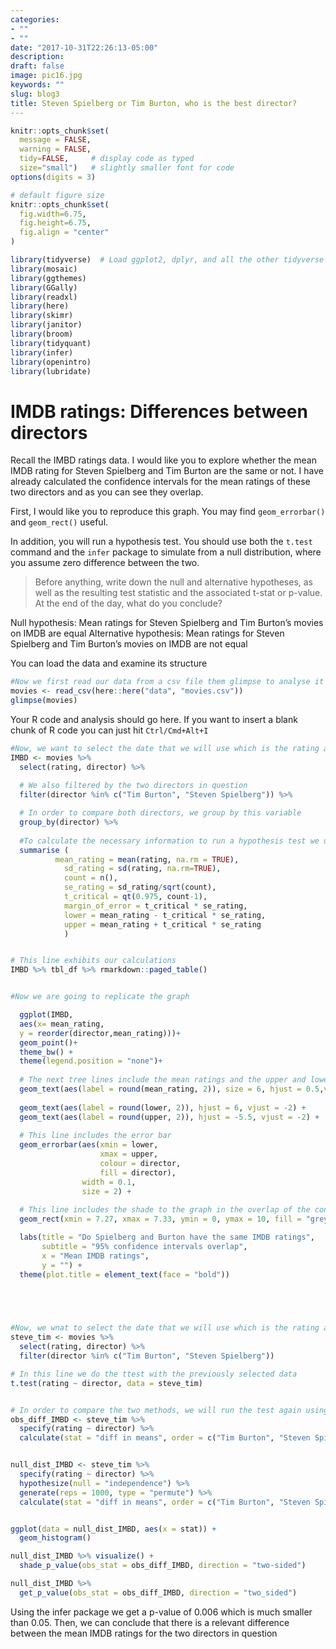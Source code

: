 ```yaml
---
categories:
- ""
- ""
date: "2017-10-31T22:26:13-05:00"
description: 
draft: false
image: pic16.jpg
keywords: ""
slug: blog3
title: Steven Spielberg or Tim Burton, who is the best director?
---
```


```r
knitr::opts_chunk$set(
  message = FALSE, 
  warning = FALSE, 
  tidy=FALSE,     # display code as typed
  size="small")   # slightly smaller font for code
options(digits = 3)

# default figure size
knitr::opts_chunk$set(
  fig.width=6.75, 
  fig.height=6.75,
  fig.align = "center"
)
```


```r
library(tidyverse)  # Load ggplot2, dplyr, and all the other tidyverse packages
library(mosaic)
library(ggthemes)
library(GGally)
library(readxl)
library(here)
library(skimr)
library(janitor)
library(broom)
library(tidyquant)
library(infer)
library(openintro)
library(lubridate)
```



# IMDB ratings: Differences between directors

Recall the IMBD ratings data. I would like you to explore whether the mean IMDB rating for Steven Spielberg and Tim Burton are the same or not. I have already calculated the confidence intervals for the mean ratings of these two directors and as you can see they overlap. 



First, I would like you to reproduce this graph. You may find `geom_errorbar()` and `geom_rect()` useful.

In addition, you will run a hypothesis test. You should use both the `t.test` command and the `infer` package to simulate from a null distribution, where you assume zero difference between the two.

> Before anything, write down the null and alternative hypotheses, as well as the resulting test statistic and the associated t-stat or p-value. At the end of the day, what do you conclude?

Null hypothesis: Mean ratings for Steven Spielberg and Tim Burton's movies on IMDB are equal
Alternative hypothesis: Mean ratings for Steven Spielberg and Tim Burton's movies on IMDB are not equal

You can load the data and examine its structure


```r
#Now we first read our data from a csv file them glimpse to analyse it
movies <- read_csv(here::here("data", "movies.csv"))
glimpse(movies)
```

Your R code and analysis should go here. If you want to insert a blank chunk of R code you can just hit `Ctrl/Cmd+Alt+I` 

```r
#Now, we want to select the date that we will use which is the rating and the directors
IMBD <- movies %>% 
  select(rating, director) %>% 
  
  # We also filtered by the two directors in question
  filter(director %in% c("Tim Burton", "Steven Spielberg")) %>% 

  # In order to compare both directors, we group by this variable
  group_by(director) %>% 
  
  #To calculate the necessary information to run a hypothesis test we use summarise
  summarise (
          mean_rating = mean(rating, na.rm = TRUE),
            sd_rating = sd(rating, na.rm=TRUE),
            count = n(),
            se_rating = sd_rating/sqrt(count),
            t_critical = qt(0.975, count-1), 
            margin_of_error = t_critical * se_rating,
            lower = mean_rating - t_critical * se_rating,
            upper = mean_rating + t_critical * se_rating
            )


# This line exhibits our calculations
IMBD %>% tbl_df %>% rmarkdown::paged_table()


#Now we are going to replicate the graph

  ggplot(IMBD, 
  aes(x= mean_rating,
  y = reorder(director,mean_rating)))+
  geom_point()+
  theme_bw() +
  theme(legend.position = "none")+
  
  # The next tree lines include the mean ratings and the upper and lower boundaries of the confidence interval previously calculated
  geom_text(aes(label = round(mean_rating, 2)), size = 6, hjust = 0.5,vjust = -1)+
  
  geom_text(aes(label = round(lower, 2)), hjust = 6, vjust = -2) +
  geom_text(aes(label = round(upper, 2)), hjust = -5.5, vjust = -2) +
  
  # This line includes the error bar 
  geom_errorbar(aes(xmin = lower, 
                    xmax = upper, 
                    colour = director, 
                    fill = director), 
                width = 0.1, 
                size = 2) +
  
  # This line includes the shade to the graph in the overlap of the confidence intervals
  geom_rect(xmin = 7.27, xmax = 7.33, ymin = 0, ymax = 10, fill = "grey", aes(alpha = 0.3))+

  labs(title = "Do Spielberg and Burton have the same IMDB ratings",
       subtitle = "95% confidence intervals overlap", 
       x = "Mean IMDB ratings", 
       y = "") +
  theme(plot.title = element_text(face = "bold"))
  





```

```r

#Now, we wnat to select the date that we will use which is the rating and the directors
steve_tim <- movies %>% 
  select(rating, director) %>% 
  filter(director %in% c("Tim Burton", "Steven Spielberg")) 

# In this line we do the ttest with the previously selected data
t.test(rating ~ director, data = steve_tim)


# In order to compare the two methods, we will run the test again using the "infer" package
obs_diff_IMBD <- steve_tim %>%
  specify(rating ~ director) %>%
  calculate(stat = "diff in means", order = c("Tim Burton", "Steven Spielberg"))


null_dist_IMBD <- steve_tim %>%
  specify(rating ~ director) %>%
  hypothesize(null = "independence") %>%
  generate(reps = 1000, type = "permute") %>%
  calculate(stat = "diff in means", order = c("Tim Burton", "Steven Spielberg"))


ggplot(data = null_dist_IMBD, aes(x = stat)) +
  geom_histogram()

null_dist_IMBD %>% visualize() +
  shade_p_value(obs_stat = obs_diff_IMBD, direction = "two-sided")

null_dist_IMBD %>%
  get_p_value(obs_stat = obs_diff_IMBD, direction = "two_sided")

```

Using the infer package we get a p-value of 0.006 which is much smaller than 0.05. Then, we can conclude that there is a relevant difference between the mean IMDB ratings for the two directors in question

